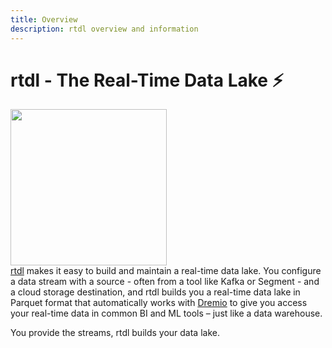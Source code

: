 ```yaml
---
title: Overview
description: rtdl overview and information
---
```


# rtdl - The Real-Time Data Lake ⚡️
<img src="/docs/assets/images/rtdl-logo.png" height="250px" width="250px"></img>  
[rtdl](https://rtdl.io) makes it easy to build and maintain a real-time data lake. You 
configure a data stream with a source - often from a tool like Kafka or Segment - and a 
cloud storage destination, and rtdl builds you a real-time data lake in Parquet format that 
automatically works with [Dremio](https://www.dremio.com/) to give you access your real-time 
data in common BI and ML tools – just like a data warehouse.  
  
You provide the streams, rtdl builds your data lake.
